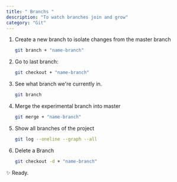 ```yaml
---
title: " Branchs "
description: "To watch branches join and grow"
category: "Git"
---
```


1. Create a new branch to isolate changes from the master branch

   ```bash
   git branch + "name-branch"
   ```

2. Go to last branch:

   ```bash
   git checkout + "name-branch"
   ```

3. See what branch we're currently in.

   ```bash
   git branch
   ```

4. Merge the experimental branch into master

   ```bash
   git merge + "name-branch"
   ```

5. Show all branches of the project

   ```bash
   git log --oneline --graph --all
   ```

6. Delete a Branch

   ```bash
   git checkout -d + "name-branch"
   ```

✨ Ready.
